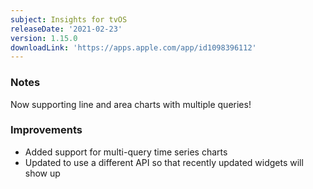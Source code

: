 ```yaml
---
subject: Insights for tvOS
releaseDate: '2021-02-23'
version: 1.15.0
downloadLink: 'https://apps.apple.com/app/id1098396112'
---
```


### Notes

Now supporting line and area charts with multiple queries!

### Improvements

* Added support for multi-query time series charts
* Updated to use a different API so that recently updated widgets will show up
